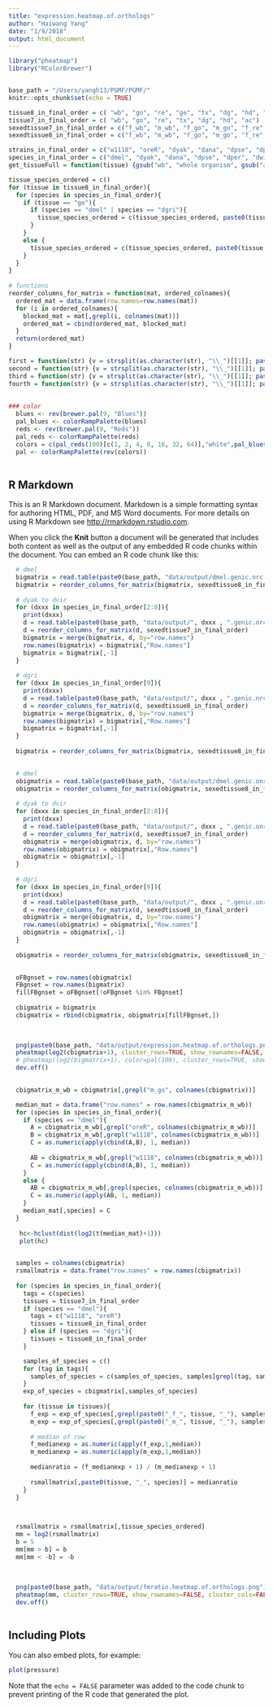 ```yaml
---
title: "expression.heatmap.of.orthologs"
author: "Haiwang Yang"
date: "1/9/2018"
output: html_document
---
```


```r
library("pheatmap")
library("RColorBrewer")


base_path = "/Users/yangh13/PGMF/PGMF/"
knitr::opts_chunk$set(echo = TRUE)
```

```r
tissue8_in_final_order = c( "wb", "go", "re", "ge", "tx", "dg", "hd", "ac")
tissue7_in_final_order = c( "wb", "go", "re", "tx", "dg", "hd", "ac")
sexedtissue7_in_final_order = c("f_wb", "m_wb", "f_go", "m_go", "f_re", "m_re", "f_tx", "m_tx", "f_dg", "m_dg", "f_hd", "m_hd", "f_ac", "m_ac")
sexedtissue8_in_final_order = c("f_wb", "m_wb", "f_go", "m_go", "f_re", "m_re", "f_ge", "m_ge", "f_tx", "m_tx", "f_dg", "m_dg", "f_hd", "m_hd", "f_ac", "m_ac")

strains_in_final_order = c("w1118", "oreR", "dyak", "dana", "dpse", "dper", "dwil", "dmoj", "dvir", "dgri")
species_in_final_order = c("dmel", "dyak", "dana", "dpse", "dper", "dwil", "dmoj", "dvir", "dgri")
get_tissueFull = function(tissue) {gsub("wb", "whole organism", gsub("ac", "abdomen", gsub("hd", "head", gsub("dg", "digestive", gsub("tx", "thorax", gsub("ge", "terminalia",gsub("re", "repTract", gsub("go","gonad", tissue))))))))}

tissue_species_ordered = c()
for (tissue in tissue8_in_final_order){
  for (species in species_in_final_order){
    if (tissue == "ge"){
      if (species == "dmel" | species == "dgri"){
        tissue_species_ordered = c(tissue_species_ordered, paste0(tissue, "_", species))
      }
    }
    else {
      tissue_species_ordered = c(tissue_species_ordered, paste0(tissue, "_", species))
    }
  }
}
  
# functions
reorder_columns_for_matrix = function(mat, ordered_colnames){
  ordered_mat = data.frame(row.names=row.names(mat))
  for (i in ordered_colnames){
    blocked_mat = mat[,grepl(i, colnames(mat))]
    ordered_mat = cbind(ordered_mat, blocked_mat)
  }
  return(ordered_mat)
}

first = function(str) {v = strsplit(as.character(str), "\\_")[[1]]; paste(v[1])}
second = function(str) {v = strsplit(as.character(str), "\\_")[[1]]; paste(v[2])}
third = function(str) {v = strsplit(as.character(str), "\\_")[[1]]; paste(v[3])}
fourth = function(str) {v = strsplit(as.character(str), "\\_")[[1]]; paste(v[4])}
    
    
### color
  blues <- rev(brewer.pal(9, "Blues"))
  pal_blues <- colorRampPalette(blues)
  reds <- rev(brewer.pal(9, "Reds"))
  pal_reds <- colorRampPalette(reds)
  colors = c(pal_reds(100)[c(1, 2, 4, 8, 16, 32, 64)],"white",pal_blues(100)[c(64, 32, 16, 8, 4, 2, 1)])
  pal <- colorRampPalette(rev(colors))
  
```

## R Markdown

This is an R Markdown document. Markdown is a simple formatting syntax for authoring HTML, PDF, and MS Word documents. For more details on using R Markdown see <http://rmarkdown.rstudio.com>.

When you click the **Knit** button a document will be generated that includes both content as well as the output of any embedded R code chunks within the document. You can embed an R code chunk like this:

```r
  # dmel
  bigmatrix = read.table(paste0(base_path, "data/output/dmel.genic.nrc.txt"),sep="\t",header=1)
  bigmatrix = reorder_columns_for_matrix(bigmatrix, sexedtissue8_in_final_order)
  
  # dyak to dvir
  for (dxxx in species_in_final_order[2:8]){
    print(dxxx)
    d = read.table(paste0(base_path, "data/output/", dxxx , ".genic.nrc.txt"),sep="\t",header=1)
    d = reorder_columns_for_matrix(d, sexedtissue7_in_final_order)
    bigmatrix = merge(bigmatrix, d, by="row.names")
    row.names(bigmatrix) = bigmatrix[,"Row.names"]
    bigmatrix = bigmatrix[,-1]
  }
  
  # dgri
  for (dxxx in species_in_final_order[9]){
    print(dxxx)
    d = read.table(paste0(base_path, "data/output/", dxxx , ".genic.nrc.txt"),sep="\t",header=1)
    d = reorder_columns_for_matrix(d, sexedtissue8_in_final_order)
    bigmatrix = merge(bigmatrix, d, by="row.names")
    row.names(bigmatrix) = bigmatrix[,"Row.names"]
    bigmatrix = bigmatrix[,-1]
  }
  
  bigmatrix = reorder_columns_for_matrix(bigmatrix, sexedtissue8_in_final_order)
  
```



```r
  # dmel
  obigmatrix = read.table(paste0(base_path, "data/output/dmel.genic.onrc.txt"),sep="\t",header=1)
  obigmatrix = reorder_columns_for_matrix(obigmatrix, sexedtissue8_in_final_order)
  
  # dyak to dvir
  for (dxxx in species_in_final_order[2:8]){
    print(dxxx)
    d = read.table(paste0(base_path, "data/output/", dxxx , ".genic.onrc.txt"),sep="\t",header=1)
    d = reorder_columns_for_matrix(d, sexedtissue7_in_final_order)
    obigmatrix = merge(obigmatrix, d, by="row.names")
    row.names(obigmatrix) = obigmatrix[,"Row.names"]
    obigmatrix = obigmatrix[,-1]
  }
  
  # dgri
  for (dxxx in species_in_final_order[9]){
    print(dxxx)
    d = read.table(paste0(base_path, "data/output/", dxxx , ".genic.onrc.txt"),sep="\t",header=1)
    d = reorder_columns_for_matrix(d, sexedtissue8_in_final_order)
    obigmatrix = merge(obigmatrix, d, by="row.names")
    row.names(obigmatrix) = obigmatrix[,"Row.names"]
    obigmatrix = obigmatrix[,-1]
  }
  
  obigmatrix = reorder_columns_for_matrix(obigmatrix, sexedtissue8_in_final_order)
  
```


```r
  oFBgnset = row.names(obigmatrix)
  FBgnset = row.names(bigmatrix)
  fillFBgnset = oFBgnset[!oFBgnset %in% FBgnset]
  
  cbigmatrix = bigmatrix
  cbigmatrix = rbind(cbigmatrix, obigmatrix[fillFBgnset,])
  
  
```

```r
  
  png(paste0(base_path, "data/output/expression.heatmap.of.orthologs.png"),width=5000,height=5000, res = 300, bg = NA)
  pheatmap(log2(cbigmatrix+1), cluster_rows=TRUE, show_rownames=FALSE, cluster_cols=FALSE, show_colnames = TRUE, fontsize=1, legend = FALSE)
  # pheatmap(log2(bigmatrix+1), color=pal(100), cluster_rows=TRUE, show_rownames=FALSE, cluster_cols=FALSE, show_colnames = TRUE, fontsize=0.1, legend = FALSE, breaks=seq(-b,b,length.out=100))
  dev.off()
  
```

```r
  cbigmatrix_m_wb = cbigmatrix[,grepl("m_go", colnames(cbigmatrix))]

  median_mat = data.frame("row.names" = row.names(cbigmatrix_m_wb))
  for (species in species_in_final_order){
    if (species == "dmel"){
      A = cbigmatrix_m_wb[,grepl("oreR", colnames(cbigmatrix_m_wb))]
      B = cbigmatrix_m_wb[,grepl("w1118", colnames(cbigmatrix_m_wb))]
      C = as.numeric(apply(cbind(A,B), 1, median))
      
      AB = cbigmatrix_m_wb[,grepl("w1118", colnames(cbigmatrix_m_wb))]
      C = as.numeric(apply(cbind(A,B), 1, median))
    }
    else {
      AB = cbigmatrix_m_wb[,grepl(species, colnames(cbigmatrix_m_wb))]
      C = as.numeric(apply(AB, 1, median))
    }
    median_mat[,species] = C
  }
  
   hc<-hclust(dist(log2(t(median_mat)+1)))
   plot(hc)
   
```

```r
  
  samples = colnames(cbigmatrix)
  rsmallmatrix = data.frame("row.names" = row.names(cbigmatrix))
  
  for (species in species_in_final_order){
    tags = c(species)
    tissues = tissue7_in_final_order
    if (species == "dmel"){
      tags = c("w1118", "oreR")
      tissues = tissue8_in_final_order
    } else if (species == "dgri"){
      tissues = tissue8_in_final_order
    }

    samples_of_species = c()
    for (tag in tags){
      samples_of_species = c(samples_of_species, samples[grepl(tag, samples)])
    }
    exp_of_species = cbigmatrix[,samples_of_species]
    
    for (tissue in tissues){
      f_exp = exp_of_species[,grepl(paste0("_f_", tissue, "_"), samples_of_species)]
      m_exp = exp_of_species[,grepl(paste0("_m_", tissue, "_"), samples_of_species)]
      
      # median of row
      f_medianexp = as.numeric(apply(f_exp,1,median))
      m_medianexp = as.numeric(apply(m_exp,1,median))
      
      medianratio = (f_medianexp + 1) / (m_medianexp + 1)
      
      rsmallmatrix[,paste0(tissue, "_", species)] = medianratio
    }
  }


  
  rsmallmatrix = rsmallmatrix[,tissue_species_ordered]
  mm = log2(rsmallmatrix)
  b = 5
  mm[mm > b] = b
  mm[mm < -b] = -b
  
  
  
  png(paste0(base_path, "data/output/fmratio.heatmap.of.orthologs.png"),width=5000,height=5000, res = 300, bg = NA)
  pheatmap(mm, cluster_rows=TRUE, show_rownames=FALSE, cluster_cols=FALSE, show_colnames = TRUE, fontsize=6, legend = TRUE, color=pal(100), breaks=seq(-b,b,length.out=100))
  dev.off()
  
```


## Including Plots

You can also embed plots, for example:

```r
plot(pressure)
```

Note that the `echo = FALSE` parameter was added to the code chunk to prevent printing of the R code that generated the plot.
